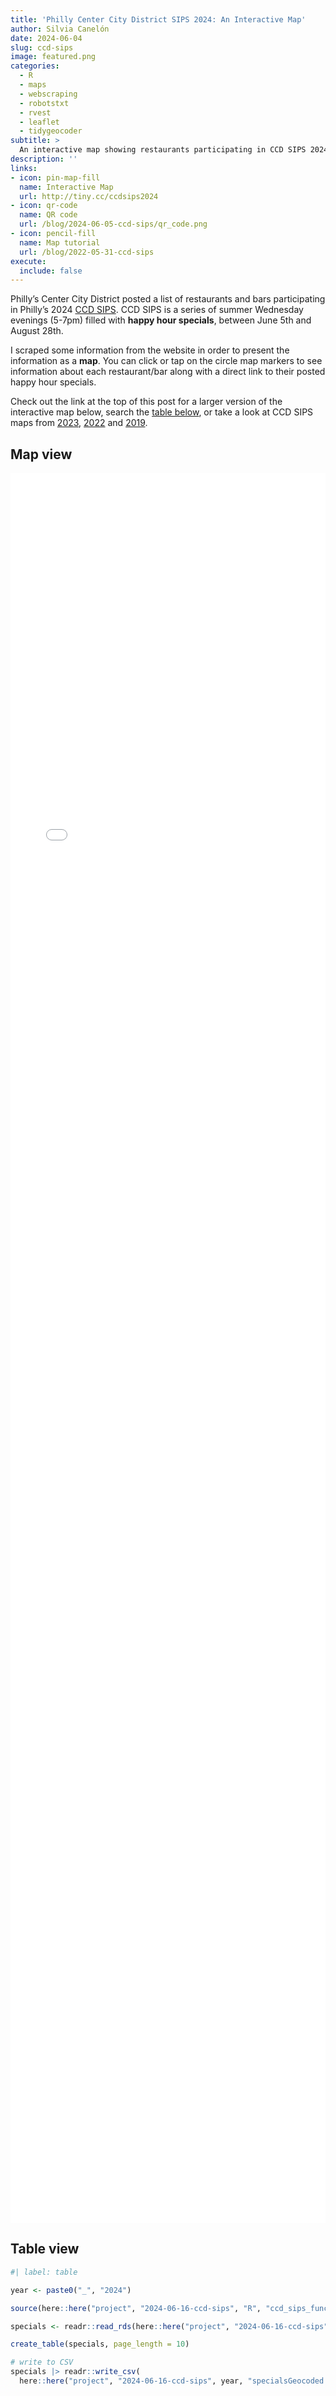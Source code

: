 ```yaml
---
title: 'Philly Center City District SIPS 2024: An Interactive Map'
author: Silvia Canelón
date: 2024-06-04
slug: ccd-sips
image: featured.png
categories:
  - R
  - maps
  - webscraping
  - robotstxt
  - rvest
  - leaflet
  - tidygeocoder
subtitle: >
  An interactive map showing restaurants participating in CCD SIPS 2024
description: ''
links:
- icon: pin-map-fill
  name: Interactive Map
  url: http://tiny.cc/ccdsips2024
- icon: qr-code
  name: QR code
  url: /blog/2024-06-05-ccd-sips/qr_code.png
- icon: pencil-fill
  name: Map tutorial
  url: /blog/2022-05-31-ccd-sips
execute: 
  include: false
---
```


Philly's Center City District posted a list of restaurants and bars participating in Philly's 2024 [CCD SIPS](https://centercityphila.org/explore-center-city/ccd-sips/sips-list-view). CCD SIPS is a series of summer Wednesday evenings (5-7pm) filled with **happy hour specials**, between June 5th and August 28th.

I scraped some information from the website in order to present the information as a **map**. You can click or tap on the circle map markers to see information about each restaurant/bar along with a direct link to their posted happy hour specials. 

Check out the link at the top of this post for a larger version of the interactive map below, search the [table below](#table-view), or take a look at CCD SIPS maps from [2023](/blog/2023-06-05-ccd-sips), [2022](/blog/2022-05-31-ccd-sips) and [2019](/blog/2019-08-04-ccd-sips).

## Map view

<!--https://dannyda.com/2021/06/09/how-to-make-html-iframe-responsive-iframe-height-equal-to-viewport-screen-height/-->
<style>
iframe {
display: block;
background: #FFFBF2;
border: none; /* Reset default border */
height: 70vh; /* Viewport-relative units */
width: 100%;
}
</style>
<iframe src="map.html" scrolling="no">
</iframe>

## Table view

```r
#| label: table

year <- paste0("_", "2024")

source(here::here("project", "2024-06-16-ccd-sips", "R", "ccd_sips_functions.R"))

specials <- readr::read_rds(here::here("project", "2024-06-16-ccd-sips", year, "specialsGeocoded.Rds"))

create_table(specials, page_length = 10)

# write to CSV
specials |> readr::write_csv(
  here::here("project", "2024-06-16-ccd-sips", year, "specialsGeocoded.csv"))
```

